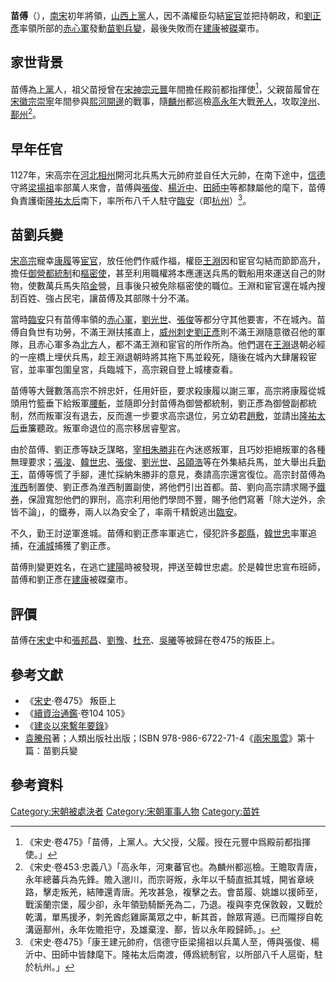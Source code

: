{{Infobox Biography
| subject_name   = 苗傅
| image_name     =
| image_size     =
| image_caption  =
| date_of_birth  = 不詳
| place_of_birth = [[上黨|上黨]]（今[[山西|山西]][[長治市|长治]]）
| date_of_death  = 1129年7月21日
| place_of_death = [[建康|建康]]（今[[江蘇|江蘇]][[南京|南京]]）
| occupation     = [[南宋|南宋]]初年將領
}}

'''苗傅'''（{{Bd|？ || 1129年|7月21日}}），[[南宋|南宋]]初年將領，[[山西|山西]][[上黨|上黨]]人，因不滿權臣勾結[[宦官|宦官]]並把持朝政，和[[劉正彥_(宋朝)|劉正彥]]率領所部的[[赤心軍|赤心軍]]發動[[苗劉兵變|苗劉兵變]]，最後失敗而在[[建康|建康]]被[[凌遲|磔]]棄市。

== 家世背景 ==

苗傅為[[上黨|上黨]]人，祖父苗授曾在[[宋神宗|宋神宗]][[元豐_(北宋)|元豐]]年間擔任殿前都指揮使<ref>《宋史‧卷475》「苗傅，上黨人。大父授，父履。授在元豐中爲殿前都指揮使。」</ref>，父親苗履曾在[[宋徽宗|宋徽宗]][[崇寧|崇寧]]年間參與[[熙河開邊|熙河開邊]]的戰事，隨[[麟州_(四川)|麟州]]都巡檢[[高永年|高永年]]大戰[[羌人|羌人]]，攻取[[湟州|湟州]]、[[鄯州|鄯州]]<ref>《宋史‧卷453‧忠義八》「高永年，河東蕃官也。為麟州都巡檢。王贍取青唐，永年總蕃兵為先鋒。贍入邈川，而宗哥叛，永年以千騎直抵其城，開省章峽路，擊走叛羌，結陣還青唐。羌攻甚急，複擊之去。會苗履、姚雄以援師至，戰溪蘭宗堡，履少卻，永年領勁騎斷羌為二，乃退。複與李克保敦穀，又戰於乾溝，單馬援矛，刺羌酋彪雞廝萬眾之中，斬其首，餘眾宵遁。已而隴拶自乾溝逼鄯州，永年佐贍拒守，及雄棄湟、鄯，皆以永年殿歸師。」。</ref>。

== 早年任官 ==

1127年，宋高宗在[[河北|河北]][[相州_(北周)|相州]]開河北兵馬大元帥府並自任大元帥，在南下途中，[[信德府|信德]]守將[[梁揚祖|梁揚祖]]率部萬人來會，苗傅與[[張俊|張俊]]、[[楊沂中|楊沂中]]、[[田師中|田師中]]等都隸屬他的麾下，苗傅負責護衛[[昭慈圣献皇后|隆祐太后]]南下，率所布八千人駐守[[临安府_(浙江)|臨安]]（即[[杭州|杭州]]）<ref>《宋史‧卷475》「康王建元帥府，信德守臣梁揚祖以兵萬人至，傅與張俊、楊沂中、田師中皆隸麾下。隆祐太后南渡，傅爲統制官，以所部八千人扈衛，駐於杭州。」</ref>。

== 苗劉兵變 ==
{{main|苗劉兵變}}
[[宋高宗|宋高宗]]寵幸[[康履|康履]]等[[宦官|宦官]]，放任他們作威作福，權臣[[王渊_(宋朝)|王淵]]因和宦官勾結而節節高升，擔任[[御營都統制|御營都統制]]和[[樞密使|樞密使]]，甚至利用職權將本應運送兵馬的戰船用來運送自己的財物，使數萬兵馬失陷[[金朝|金]]營，且事後只被免除樞密使的職位。王淵和宦官還在城內搜刮百姓、強占民宅，讓苗傅及其部隊十分不滿。

當時[[临安府_(浙江)|臨安]]只有苗傅率領的[[赤心軍|赤心軍]]，[[劉光世|劉光世]]、[[張俊|張俊]]等都分守其他要害，不在城內。苗傅自負世有功勞，不滿王淵扶搖直上，[[威州_(甘肃)|威州]][[刺史|刺史]][[劉正彥_(宋朝)|劉正彥]]則不滿王淵隨意徵召他的軍隊，且赤心軍多為[[華北|北方]]人，都不滿王淵和宦官的所作所為。他們選在[[王渊_(宋朝)|王淵]]退朝必經的一座橋上埋伏兵馬，趁王淵退朝時將其拖下馬並殺死，隨後在城內大肆屠殺宦官，並率軍包圍皇宮，兵臨城下，高宗親自登上城樓查看。

苗傅等大聲數落高宗不辨忠奸，任用奸臣，要求殺康履以謝三軍，高宗將康履從城頭用竹籃垂下給叛軍[[腰斬|腰斬]]，並隨即分封苗傅為御營都統制，劉正彥為御營副都統制，然而叛軍沒有退去，反而進一步要求高宗退位，另立幼君[[趙敷|趙敷]]，並請出[[昭慈圣献皇后|隆祐太后]]垂簾聽政。叛軍命退位的高宗移居睿聖宮。

由於苗傅、劉正彥等缺乏謀略，[[宰相|宰相]][[朱勝非|朱勝非]]在內迷惑叛軍，且巧妙拒絕叛軍的各種無理要求；[[張浚|張浚]]、[[韓世忠|韓世忠]]、[[張俊|張俊]]、[[劉光世|劉光世]]、[[呂頤浩|呂頤浩]]等在外集結兵馬，並大舉出兵[[勤王|勤王]]，苗傅等慌了手腳，連忙採納朱勝非的意見，奏請高宗還宮復位。高宗封苗傅為[[淮西|淮西]]制置使、劉正彥為淮西制置副使，將他們引出首都。苗、劉向高宗請求賜予[[鐵券|鐵券]]，保證寬恕他們的罪刑，高宗利用他們學問不豐，賜予他們寫著「除大逆外，余皆不論」，的鐵券，兩人以為安全了，率兩千精銳逃出[[臨安|臨安]]。

不久，勤王討逆軍進城。苗傅和劉正彥率軍逃亡，侵犯許多[[郡|郡]][[縣|縣]]，[[韓世忠|韓世忠]]率軍追捕，在[[浦城|浦城]]捕獲了劉正彥。

苗傅則變更姓名，在逃亡[[建陽|建陽]]時被發現，押送至韓世忠處。於是韓世忠宣布班師，苗傅和劉正彥在[[建康|建康]]被磔棄市。

== 評價 ==

苗傅在[[宋史|宋史]]中和[[張邦昌|張邦昌]]、[[劉豫|劉豫]]、[[杜充|杜充]]、[[吳曦_(南宋)|吳曦]]等被歸在卷475的叛臣上。

== 參考文獻 ==

* 《[[宋史|宋史]]‧卷475》 叛臣上
* 《[[續資治通鑑|續資治通鑑]]‧卷104 105》
* 《[[建炎以來繫年要錄|建炎以來繫年要錄]]》
* [[袁騰飛|袁騰飛]]著；人類出版社出版；ISBN 978-986-6722-71-4《[[兩宋風雲|兩宋風雲]]》第十篇：苗劉兵變

== 參考資料 ==

<references/>

[[Category:宋朝被處決者|Category:宋朝被處決者]]
[[Category:宋朝軍事人物|Category:宋朝軍事人物]]
[[Category:苗姓|Category:苗姓]]